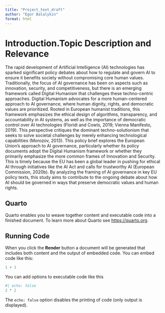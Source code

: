 ```yaml
---
title: "Project_text_draft"
author: "Egor Balalykin"
format: html
---
```


# Introduction.Topic Description and Relevance

The rapid development of Artificial Intelligence (AI) technologies has sparked significant policy debates about how to regulate and govern AI to ensure it benefits society without compromising core human values. Traditionally, the focus of AI governance has been on aspects such as innovation, security, and competitiveness, but there is an emerging framework called Digital Humanism that challenges these techno-centric approaches.
Digital Humanism advocates for a more human-centered approach to AI governance, where human dignity, rights, and democratic values are prioritized. Rooted in European humanist traditions, this framework emphasizes the ethical design of algorithms, transparency, and accountability in AI systems, as well as the importance of democratic control over AI technologies (Floridi and Cowls, 2019; Vienna Manifesto, 2019). This perspective critiques the dominant techno-solutionism that seeks to solve societal challenges by merely enhancing technological capabilities (Morozov, 2013).
This policy brief explores the European Union's approach to AI governance, particularly whether its policy documents adopt the Digital Humanism framework or whether they primarily emphasize the more common frames of Innovation and Security. This is timely because the EU has been a global leader in pushing for ethical AI through initiatives like the AI Act and calls for trustworthy AI (European Commission, 2020b).
By analyzing the framing of AI governance in key EU policy texts, this study aims to contribute to the ongoing debate about how AI should be governed in ways that preserve democratic values and human rights.



## Quarto

Quarto enables you to weave together content and executable code into a finished document. To learn more about Quarto see <https://quarto.org>.

## Running Code

When you click the **Render** button a document will be generated that includes both content and the output of embedded code. You can embed code like this:

```r
1 + 1
```

You can add options to executable code like this 

```r
#| echo: false
2 * 2
```

The `echo: false` option disables the printing of code (only output is displayed).
